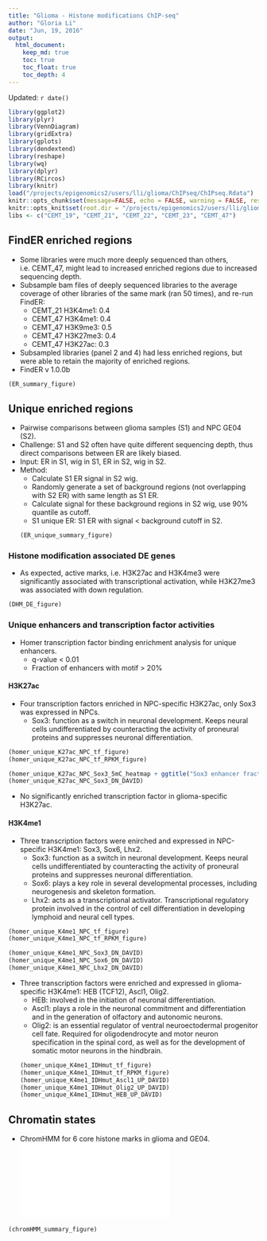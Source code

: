 ```yaml
---
title: "Glioma - Histone modifications ChIP-seq"
author: "Gloria Li"
date: "Jun, 19, 2016"
output: 
  html_document:
    keep_md: true
    toc: true
    toc_float: true
    toc_depth: 4
---
```


Updated: `r date()`

```r
library(ggplot2)
library(plyr)
library(VennDiagram)
library(gridExtra)
library(gplots)
library(dendextend)
library(reshape)
library(wq)
library(dplyr)
library(RCircos)
library(knitr)
load("/projects/epigenomics2/users/lli/glioma/ChIPseq/ChIPseq.Rdata")
knitr::opts_chunk$set(message=FALSE, echo = FALSE, warning = FALSE, results = FALSE, fig.height = 8, fig.width = 7, bitmapType='cairo') 
knitr::opts_knit$set(root.dir = "/projects/epigenomics2/users/lli/glioma/ChIPseq/")
libs <- c("CEMT_19", "CEMT_21", "CEMT_22", "CEMT_23", "CEMT_47")
```

## FindER enriched regions 
* Some libraries were much more deeply sequenced than others, i.e. CEMT_47, might lead to increased enriched regions due to increased sequencing depth.     
* Subsample bam files of deeply sequenced libraries to the average coverage of other libraries of the same mark (ran 50 times), and re-run FindER:   
	+ CEMT_21 H3K4me1: 0.4
	+ CEMT_47 H3K4me1: 0.4
	+ CEMT_47 H3K9me3: 0.5
	+ CEMT_47 H3K27me3: 0.4
	+ CEMT_47 H3K27ac: 0.3
* Subsampled libraries (panel 2 and 4) had less enriched regions, but were able to retain the majority of enriched regions.    
* FindER v 1.0.0b      

```r
(ER_summary_figure)
```

## Unique enriched regions 
* Pairwise comparisons between glioma samples (S1) and NPC GE04 (S2).   
* Challenge: S1 and S2 often have quite different sequencing depth, thus direct comparisons between ER are likely biased.     
* Input: ER in S1, wig in S1, ER in S2, wig in S2.   
* Method: 
	+ Calculate S1 ER signal in S2 wig.    
	+ Randomly generate a set of background regions (not overlapping with S2 ER) with same length as S1 ER.   
	+ Calculate signal for these background regions in S2 wig, use 90% quantile as cutoff. 
	+ S1 unique ER: S1 ER with signal < background cutoff in S2.   
```r
(ER_unique_summary_figure)
```

### Histone modification associated DE genes
* As expected, active marks, i.e. H3K27ac and H3K4me3 were significantly associated with transcriptional activation, while H3K27me3 was associated with down regulation.    

```r
(DHM_DE_figure)
```

### Unique enhancers and transcription factor activities
* Homer transcription factor binding enrichment analysis for unique enhancers.   
	+ q-value < 0.01
	+ Fraction of enhancers with motif > 20%

#### H3K27ac
* Four transcription factors enriched in NPC-specific H3K27ac, only Sox3 was expressed in NPCs.     
	+ Sox3: function as a switch in neuronal development. Keeps neural cells undifferentiated by counteracting the activity of proneural proteins and suppresses neuronal differentiation.      

```r
(homer_unique_K27ac_NPC_tf_figure)
(homer_unique_K27ac_NPC_tf_RPKM_figure)
```
```r
(homer_unique_K27ac_NPC_Sox3_5mC_heatmap + ggtitle("Sox3 enhancer fractional methylation"))
(homer_unique_K27ac_NPC_Sox3_DN_DAVID)
```

* No significantly enriched transcription factor in glioma-specific H3K27ac.   

#### H3K4me1
* Three transcription factors were enirched and expressed in NPC-specific H3K4me1: Sox3, Sox6, Lhx2.     
	+ Sox3: function as a switch in neuronal development. Keeps neural cells undifferentiated by counteracting the activity of proneural proteins and suppresses neuronal differentiation.      
	+ Sox6: plays a key role in several developmental processes, including neurogenesis and skeleton formation.      
	+ Lhx2: acts as a transcriptional activator. Transcriptional regulatory protein involved in the control of cell differentiation in developing lymphoid and neural cell types.        
	
```r
(homer_unique_K4me1_NPC_tf_figure)
(homer_unique_K4me1_NPC_tf_RPKM_figure)
```
```r
(homer_unique_K4me1_NPC_Sox3_DN_DAVID)
(homer_unique_K4me1_NPC_Sox6_DN_DAVID)
(homer_unique_K4me1_NPC_Lhx2_DN_DAVID)
```

* Three transcription factors were enriched and expressed in glioma-specific H3K4me1: HEB (TCF12), Ascl1, Olig2.      
	+ HEB: involved in the initiation of neuronal differentiation.     
	+ Ascl1: plays a role in the neuronal commitment and differentiation and in the generation of olfactory and autonomic neurons.      
	+ Olig2: is an essential regulator of ventral neuroectodermal progenitor cell fate. Required for oligodendrocyte and motor neuron specification in the spinal cord, as well as for the development of somatic motor neurons in the hindbrain.      
```r
(homer_unique_K4me1_IDHmut_tf_figure)
(homer_unique_K4me1_IDHmut_tf_RPKM_figure)
(homer_unique_K4me1_IDHmut_Ascl1_UP_DAVID)
(homer_unique_K4me1_IDHmut_Olig2_UP_DAVID)
(homer_unique_K4me1_IDHmut_HEB_UP_DAVID)
```

## Chromatin states
* ChromHMM for 6 core histone marks in glioma and GE04.    
![](/projects/epigenomics2/users/lli/glioma/ChIPseq/ChromHMM/emission.pdf)

```r
(chromHMM_summary_figure)
```

